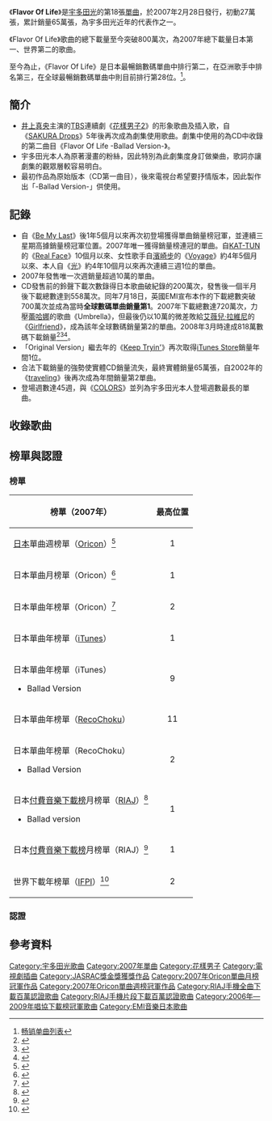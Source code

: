 {{Infobox Single <!-- See Wikipedia:WikiProject_Songs -->
| Name = Flavor Of Life
| Cover = Flavor_Of_Life.JPG
| Artist = [[宇多田光|宇多田光]]
| from Album = [[HEART_STATION|HEART STATION]]
| Released = 2007年2月28日
| Format = CD, 數碼下載
| Recorded =
| Genre = [[J-Pop|J-Pop]]
| Length = 25分49秒
| Label = [[EMI_Music_Japan|EMI Music Japan]]
| Writer = [[宇多田光|宇多田光]]
| Producer =
| Certification  =
| Chart position = 
| Last single =[[我是熊|我是熊]]<br />（2006年）
| This single = '''Flavor Of Life'''<br />（2007年）
| Next single = [[Beautiful_World/Kiss_&_Cry|Beautiful World/Kiss & Cry]]<br />（2007年）
}}

《'''Flavor Of Life'''》是[[宇多田光|宇多田光]]的第18張[[單曲|單曲]]，於2007年2月28日發行，初動27萬張，累計銷量65萬張，為宇多田光近年的代表作之一。

《Flavor Of Life》歌曲的總下載量至今突破800萬次，為2007年總下載量日本第一、世界第二的歌曲。

至今為止，《Flavor Of Life》是日本最暢銷數碼單曲中排行第二，在亞洲歌手中排名第三，在全球最暢銷數碼單曲中則目前排行第28位。<ref>[[:畅销单曲列表#.E5.8F.82.E8.80.83.E6.96.87.E7.8C.AE|畅销单曲列表]]</ref>。

== 簡介 ==
*[[井上真央|井上真央]]主演的[[TBS電視台|TBS]]連續劇《[[花樣男子2|花樣男子2]]》的形象歌曲及插入歌，自《[[SAKURA_Drops/Letters|SAKURA Drops]]》5年後再次成為劇集使用歌曲。劇集中使用的為CD中收錄的第二曲目《Flavor Of Life -Ballad Version-》。
*宇多田光本人為原著漫畫的粉絲，因此特別為此劇集度身訂做樂曲，歌詞亦讓劇集的觀眾層較容易明白。
*最初作品為原始版本（CD第一曲目），後來電視台希望要抒情版本，因此製作出「-Ballad Version-」供使用。

== 記錄 ==
*自《[[Be_My_Last|Be My Last]]》後1年5個月以來再次初登場獲得單曲銷量榜冠軍，並連續三星期高據銷量榜冠軍位置。2007年唯一獲得銷量榜連冠的單曲。自[[KAT-TUN|KAT-TUN]]的《[[Real_Face|Real Face]]》10個月以來、女性歌手自[[濱崎步|濱崎步]]的《[[Voyage|Voyage]]》約4年5個月以來、本人自《[[光_(宇多田光單曲)|光]]》約4年10個月以來再次連續三週1位的單曲。
*2007年發售唯一次週銷量超過10萬的單曲。
*CD發售前的鈴聲下載次數錄得日本歌曲破紀錄的200萬次，發售後一個半月後下載總數達到558萬次。同年7月18日，英國EMI宣布本作的下載總數突破700萬次並成為當時'''全球數碼單曲銷量第1'''。2007年下載總數達720萬次，力壓[[蕾哈娜|蕾哈娜]]的歌曲《Umbrella》，但最後仍以10萬的微差敗給[[艾薇兒·拉維尼|艾薇兒·拉維尼]]的《[[女朋友_(艾薇兒·拉維尼歌曲)|Girlfriend]]》，成為該年全球數碼銷量第2的單曲。2008年3月時達成818萬數碼下載銷量<ref>{{Cite web |url=http://www.ifpi.org/content/section_news/20070718.html |title=IFPI:『Flavor of Life' contender for best-selling digital single |accessdate=2009-05-05 |archive-date=2007-09-17 |archive-url=https://web.archive.org/web/20070917204851/http://www.ifpi.org/content/section_news/20070718.html |dead-url=no }}</ref><ref>{{Cite web |url=http://www.ifpi.org/content/library/DMR2008.pdf |title=IFPI Digital Music Report 2008 |accessdate=2009-05-05 |archive-date=2010-11-26 |archive-url=https://web.archive.org/web/20101126060231/http://ifpi.org/content/library/dmr2008.pdf |dead-url=no }}</ref><ref name=autogenerated1>{{Cite web |url=http://afp.google.com/article/ALeqM5hV-9sQLhWhX_FALO6lvIBdw86fjw |title=AFP: Online music sales grow 40 percent in 2007: IFPI<!-- Bot generated title --> |accessdate=2009-05-05 |archive-date=2008-04-19 |archive-url=https://web.archive.org/web/20080419130241/http://afp.google.com/article/ALeqM5hV-9sQLhWhX_FALO6lvIBdw86fjw |dead-url=no }}</ref>。
*「Original Version」繼去年的《[[Keep_Tryin'|Keep Tryin']]》再次取得[[iTunes_Store|iTunes Store]]銷量年間1位。
*合法下載銷量的強勢使實體CD銷量流失，最終實體銷量65萬張，自2002年的《[[traveling_(單曲)|traveling]]》後再次成為年間銷量第2單曲。
*登場週數達45週，與《[[COLORS_(單曲)|COLORS]]》並列為宇多田光本人登場週數最長的單曲。

== 收錄歌曲 ==
{{tracklist
| headline = 
| all_writing = 宇多田光
| extra_column = 編曲
| title1 = Flavor Of Life
| extra1 = 宇多田光
| length1 = 4:47
| title2 = Flavor Of Life -Ballad Version-
| extra2 = 宇多田光<small>（編曲、弘樂編排）</small>、Alexis Smith<small>（編曲）</small>、<br />富田謙<small>（編曲、弘樂編排）</small>、山本拓夫<small>（弘樂編排）</small>
| length2 = 5:25
| title3 = Flavor Of Life
| note3 = Original Karaoke
| length3 = 4:49
| title4 = Flavor Of Life -Ballad Version-
| note4 = Original Karaoke
| length4 = 5:25
| title5 = Flavor Of Life -Antidote Mix-
| note5 = CD Only Bonus Track
| extra5 = Alexis Smith
| length5 = 5:19
}}

== 榜單與認證 ==
{{col-begin}}
{{col-2}}
=== 榜單 ===
{| class="wikitable"
!榜單（2007年）
!最高位置
|-
|[[日本|日本]]單曲週榜單（[[Oricon|Oricon]]）<ref>{{cite web|url=http://ranking.oricon.co.jp/free_contents/search/ranking_list.asp?itemcd=696985&samecd=1&chart_kbn=111&linkcd=40417687|title=Ｆｌａｖｏｒ　Ｏｆ　Ｌｉｆｅ - 宇多田ヒカル／ オリコンランキング情報サービス「you大樹」|publisher=[[Oricon|Oricon]]|accessdate=2010-09-18|language=Ja|archive-date=2019-02-16|archive-url=https://web.archive.org/web/20190216030556/https://ranking.oricon.co.jp/free_contents/search/ranking_list.asp?itemcd=696985&samecd=1&chart_kbn=111&linkcd=40417687|dead-url=no}}</ref>
|align="center"|1
|-
|日本單曲月榜單（Oricon）<ref>{{cite web|url=http://www.oricon.co.jp/rank/js/m/|archiveurl=https://web.archive.org/web/20070501022137/http://www.oricon.co.jp/rank/js/m/|title=ランキング シングル  月間ランキング|publisher=Oricon|accessdate=2017-04-09|language=Ja|archivedate=2007-05-01|dead-url=no}}</ref>
|align="center"|1
|-
|日本單曲年榜單（Oricon）<ref>{{cite web |url=http://www.oricon.co.jp/rank/js/y/ |script-title=ja:シングル 年間ランキング |publisher=Oricon |date=December 2007 |language=Ja |accessdate=September 18, 2010 |archiveurl=https://web.archive.org/web/20071224125541/http://www.oricon.co.jp/rank/js/y/ |archivedate=2007-12-24 |dead-url=no }}</ref>
|align="center"|2
|-
|日本單曲年榜單（[[iTunes|iTunes]]）
|align="center"|1
|-
|日本單曲年榜單（iTunes）
*Ballad Version
|align="center"|9
|-
|日本單曲年榜單（[[RecoChoku|RecoChoku]]）
|align="center"|11
|-
|日本單曲年榜單（RecoChoku）
*Ballad Version
|align="center"|2
|-
|日本[[RIAJ付費音樂下載榜|付費音樂下載榜]]月榜單（[[日本唱片協會|RIAJ]]）<ref>{{cite web |url=http://www.riaj.or.jp/data/others/chart/w070220_1.html |title=レコード協会調べ　1月度有料音楽配信チャート（「着うた（R）」）＜略称：1月度レコ協チャート（「着うた（R）」）＞ |date=2007-02-20 |publisher=[[RIAJ|RIAJ]] |accessdate=2010-09-18 |language=Ja |archive-date=2010-11-29 |archive-url=https://web.archive.org/web/20101129152521/http://riaj.or.jp/data/others/chart/w070220_1.html |dead-url=no }}</ref>
*Ballad version
|align="center"|1
|-
|日本[[RIAJ付費音樂下載榜|付費音樂下載榜]]月榜單（RIAJ）<ref>{{cite web |url=http://www.riaj.or.jp/data/others/chart/w070420_1.html |title=レコード協会調べ　3月度有料音楽配信チャート（「着うた（R）」）＜略称：3月度レコ協チャート（「着うた（R）」）＞ |date=2007-04-20 |publisher=[[RIAJ|RIAJ]] |accessdate=2010-09-18 |language=Ja |archive-date=2010-11-29 |archive-url=https://web.archive.org/web/20101129152101/http://riaj.or.jp/data/others/chart/w070420_1.html |dead-url=no }}</ref>
|align="center"|1
|-
|世界下載年榜單（[[IFPI|IFPI]]）<ref>{{cite web |url=http://www.ifpi.com/content/library/DMR2008-summary.pdf |title=DIGITAL MUSIC REPORT 2008 - SUMMARY |publisher=[[RIAJ|RIAJ]] |accessdate=2017-04-09 |language=en |deadurl=yes |archiveurl=https://web.archive.org/web/20170409201045/http://www.ifpi.com/content/library/DMR2008-summary.pdf |archivedate=2017-04-09 |df= }}</ref>
|align="center"|2
|}
{{col-2}}

=== 認證 ===
{{Certification Table Top}}
{{Certification Table Entry|region=Japan|artist=宇多田光|title=Flavor Of Life（實體）|award=白金|number=2|salesamount=500,000|type=single|relyear=2007|certyear=2007|certmonth=03|accessdate=2016-02-11|autocat=yes|note=實體銷量}}
{{Certification Table Entry|region=Japan|artist=宇多田光|title=Flavor Of Life（原版片段下載）|award=百萬|salesamount=1,000,000|type=single|relyear=2007|certyear=2007|certmonth=04|accessdate=2017-02-21|autocat=yes|note=片段下載}}
{{Certification Table Entry|region=Japan|artist=宇多田光|title=Flavor Of Life（抒情版片段下載）|award=百萬|number=2|salesamount=2,000,000|type=single|relyear=2007|certyear=2007|certmonth=03|accessdate=2017-02-21|autocat=yes|note=Ballad Version 片段下載}}
{{Certification Table Entry|region=Japan|artist=宇多田光|title=Flavor Of Life（原版全曲下載）|award=百萬|salesamount=1,000,000|type=single|relyear=2007|certyear=2009|certmonth=03|accessdate=2017-02-21|autocat=yes|note=全曲下載}}
{{Certification Table Entry|region=Japan|artist=宇多田光|title=Flavor Of Life（抒情版全曲下載）|award=白金|number=3|salesamount=750,000|type=single|relyear=2007|certyear=2008|certmonth=10|accessdate=2017-02-21|autocat=yes|note=Ballad Version 全曲下載}}
{{Certification Table Entry|region=Japan|artist=宇多田光|title=Flavor Of Life（原版PC下載）|award=白金|salesamount=250,000|type=single|relyear=2007|certyear=2007|certmonth=07|accessdate=2017-02-21|autocat=yes|note=PC下載}}
{{Certification Table Entry|region=Japan|artist=宇多田光|title=Flavor Of Life（抒情版PC下載）|award=金|salesamount=100,000|type=single|relyear=2007|certyear=2017|certmonth=04|accessdate=2017-02-21|autocat=yes|note=Ballad Version PC下載}}
{{Certification Table Bottom}}
{{col-end}}

== 參考資料 ==
{{reflist}}

{{Utada Hikaru songs}}
{{流星花園}}
{{JASRAC獎金獎}}
{{Oricon單曲月榜冠軍 (2000年代後期)|2007年3月}}
{{Oricon單曲週榜冠軍 (2007年)|2007年3月12日—3月26日，共3週}}
{{2006年至2009年唱協下載榜冠軍|2007年1月—3月}}
{{日本唱片協會手機全曲下載百萬認證歌曲}}

[[Category:宇多田光歌曲|Category:宇多田光歌曲]]
[[Category:2007年單曲|Category:2007年單曲]]
[[Category:花樣男子|Category:花樣男子]]
[[Category:電視劇插曲|Category:電視劇插曲]]
[[Category:JASRAC獎金獎獲獎作品|Category:JASRAC獎金獎獲獎作品]]
[[Category:2007年Oricon單曲月榜冠軍作品|Category:2007年Oricon單曲月榜冠軍作品]]
[[Category:2007年Oricon單曲週榜冠軍作品|Category:2007年Oricon單曲週榜冠軍作品]]
[[Category:RIAJ手機全曲下載百萬認證歌曲|Category:RIAJ手機全曲下載百萬認證歌曲]]
[[Category:RIAJ手機片段下載百萬認證歌曲|Category:RIAJ手機片段下載百萬認證歌曲]]
[[Category:2006年—2009年唱協下載榜冠軍歌曲|Category:2006年—2009年唱協下載榜冠軍歌曲]]
[[Category:EMI音樂日本歌曲|Category:EMI音樂日本歌曲]]